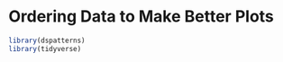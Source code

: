 # Ordering Data to Make Better Plots {#ordering-data-to-make-better-plots}

```r
library(dspatterns)
library(tidyverse)
```

